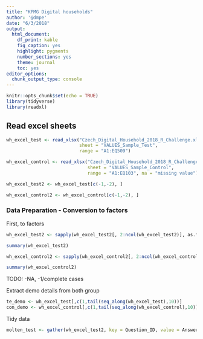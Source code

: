 ```yaml
---
title: "KPMG Digital households"
author: '@dmpe'
date: "6/3/2018"
output: 
  html_document: 
    df_print: kable
    fig_caption: yes
    highlight: pygments
    number_sections: yes
    theme: journal
    toc: yes
editor_options: 
  chunk_output_type: console
---
```


```r
knitr::opts_chunk$set(echo = TRUE)
library(tidyverse)
library(readxl)
```

## Read excel sheets

```r
wh_excel_test <- read_xlsx("Czech_Digital_Household_2018_R_Challenge.xlsx", 
                           sheet = "VALUES_Sample_Test", 
                           range = "A1:EQ509")

wh_excel_control <- read_xlsx("Czech_Digital_Household_2018_R_Challenge.xlsx", 
                              sheet = "VALUES_Sample_Control", 
                              range = "A1:EQ103", na = "missing value")

wh_excel_test2 <- wh_excel_test[c(-1,-2), ]

wh_excel_control2 <- wh_excel_control[c(-1,-2), ]
```

### Data Preparation - Conversion to factors

First, to factors

```r
wh_excel_test2 <- sapply(wh_excel_test2[, 2:ncol(wh_excel_test2)], as.factor)

summary(wh_excel_test2)
```

```r
wh_excel_control2 <- sapply(wh_excel_control2[, 2:ncol(wh_excel_control2)], as.factor)

summary(wh_excel_control2)
```

TODO:
-NA, -1/complete cases

Extract demo details from both group

```r
te_demo <- wh_excel_test[,c(1,tail(seq_along(wh_excel_test),10))]
con_demo <- wh_excel_control[,c(1,tail(seq_along(wh_excel_control),10))]
```

Tidy data

```r
molten_test <- gather(wh_excel_test2, key = Question_ID, value = Answer, 2:137)
```

